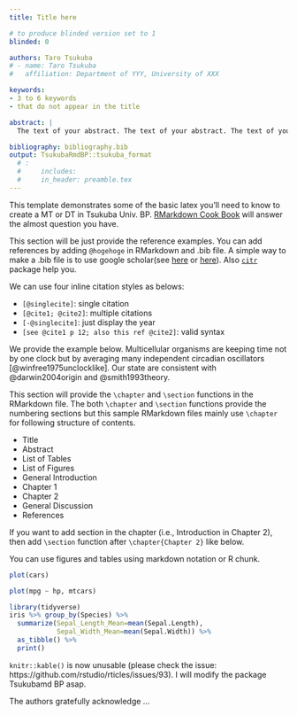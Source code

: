 ```yaml
---
title: Title here

# to produce blinded version set to 1
blinded: 0

authors: Taro Tsukuba
# - name: Taro Tsukuba
#   affiliation: Department of YYY, University of XXX

keywords:
- 3 to 6 keywords
- that do not appear in the title

abstract: |
  The text of your abstract. The text of your abstract. The text of your abstract. The text of your abstract. The text of your abstract. The text of your abstract. The text of your abstract. 

bibliography: bibliography.bib
output: TsukubaRmdBP::tsukuba_format
  # :
  #     includes:
  #     in_header: preamble.tex
---
```


\tableofcontents
\addcontentsline{toc}{chapter}{Contents}
\newpage
\listoftables
\addcontentsline{toc}{chapter}{List of Tables}
\newpage
\listoffigures
\addcontentsline{toc}{chapter}{List of Figures}
\newpage


\chapter*{General Introduction}
\addcontentsline{toc}{chapter}{General Introduction} \parindent=5.3mm

This template demonstrates some of the basic latex you'll need to know to create a MT or DT in Tsukuba Univ. BP.
[RMarkdown Cook Book](https://bookdown.org/yihui/rmarkdown-cookbook/) will answer the almost question you have.

\chapter{Chapter 1 Title}
\label{Chap1}

This section will be just provide the reference examples.
You can add references by adding `@hogehoge` in RMarkdown and .bib file. A simple way to make a .bib file is to use google scholar(see [here](https://digitalmeasures.oregonstate.edu/training/export-bibtex-google-scholar) or [here](http://ajdkbsuvi.blogspot.com/2011/02/google-scholarbibtex.html)). Also [`citr`](https://github.com/crsh/citr) package help you.

We can use four inline citation styles as belows:

- `[@singlecite]`: single citation
- `[@cite1; @cite2]`: multiple citations
- `[-@singlecite]`: just display the year
- `[see @cite1 p 12; also this ref @cite2]`: valid syntax

We provide the example below. 
Multicellular organisms are keeping time not by one clock but by averaging many independent circadian oscillators [@winfree1975unclocklike].
Our state are consistent with @darwin2004origin and @smith1993theory.

\chapter{Chapter 2 Title}
\label{Chap2}

This section will provide the `\chapter` and `\section` functions in the RMarkdown file. 
The both `\chapter` and `\section` functions provide the numbering sections but this sample RMarkdown files mainly use `\chapter` for following structure of contents.

- Title
- Abstract
- List of Tables
- List of Figures
- General Introduction
- Chapter 1
- Chapter 2
- General Discussion
- References

If you want to add section in the chapter (i.e., Introduction in Chapter 2), then add `\section` function after `\chapter{Chapter 2}` like below.

\section{Introduction in Chapter 2}

You can use figures and tables using markdown notation or R chunk.


```r
plot(cars)
```

```r
plot(mpg ~ hp, mtcars)
```

```r
library(tidyverse)
iris %>% group_by(Species) %>% 
  summarize(Sepal_Length_Mean=mean(Sepal.Length),
            Sepal_Width_Mean=mean(Sepal.Width)) %>% 
  as_tibble() %>% 
  print()
```

`knitr::kable()` is now unusable (please check the issue: https://github.com/rstudio/rticles/issues/93). I will modify the package Tsukubamd BP asap.

\chapter*{General Discussion}
\addcontentsline{toc}{chapter}{General Discussion}\parindent=5.3mm


\chapter*{Acknowledgement}
The authors gratefully acknowledge ...


\chapter*{References}

